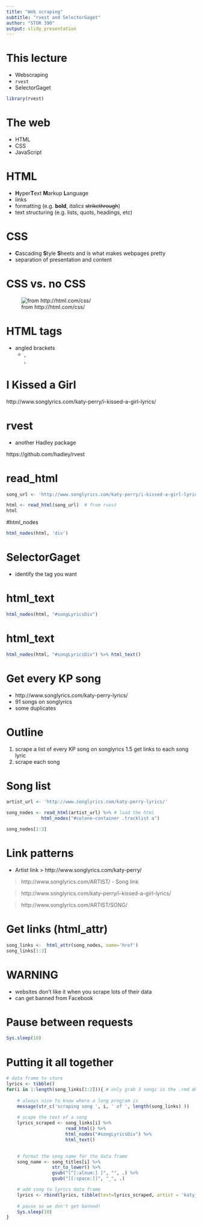 ```yaml
---
title: "Web scraping"
subtitle: "rvest and SelectorGaget"
author: "STOR 390"
output: slidy_presentation
---
```



# This lecture

- Webscraping
- `rvest`
- SelectorGaget

```r
library(rvest)
```


# The web

- HTML
- CSS
- JavaScript

# HTML

- **H**yper**T**ext **M**arkup **L**anguage
- links
- formatting (e.g. **bold**, *italics* ~~strikethrough~~)
- text structuring (e.g. lists, quots, headings, etc)

# CSS

- **C**ascading **S**tyle **S**heets and is what makes webpages pretty
- separation of presentation and content

# CSS vs. no CSS 

![from http://html.com/css/](css.png)

# HTML tags
- angled brackets 
    - </div>, </li>, <br />


# I Kissed a Girl

http://www.songlyrics.com/katy-perry/i-kissed-a-girl-lyrics/


# rvest

- another Hadley package

https://github.com/hadley/rvest


# read_html

```r
song_url <- 'http://www.songlyrics.com/katy-perry/i-kissed-a-girl-lyrics/'

html <- read_html(song_url)  # from rvest
html
```

#html_nodes

```r
html_nodes(html, 'div')
```

# SelectorGaget

- identify the tag you want


# html_text

```r
html_nodes(html, "#songLyricsDiv")
```

# html_text

```r
html_nodes(html, "#songLyricsDiv") %>% html_text()
```

# Get every KP song

- http://www.songlyrics.com/katy-perry-lyrics/
- 91 songs on songlyrics
- some duplicates

# Outline
1. scrape a list of every KP song on songlyrics 
1.5 get links to each song lyric
2. scrape each song


# Song list
```r
artist_url <- 'http://www.songlyrics.com/katy-perry-lyrics/'

song_nodes <- read_html(artist_url) %>% # load the html
             html_nodes("#colone-container .tracklist a")

song_nodes[1:3]
```


# Link patterns

- Artist link
> http://www.songlyrics.com/katy-perry/

> http://www.songlyrics.com/ARTIST/
- Song link

> http://www.songlyrics.com/katy-perry/i-kissed-a-girl-lyrics/

> http://www.songlyrics.com/ARTIST/SONG/

# Get links (html_attr)

```r
song_links <-  html_attr(song_nodes, name='href')
song_links[1:3]
```


# WARNING

- websites don't like it when you scrape lots of their data
- can get banned from Facebook

# Pause between requests

```r
Sys.sleep(10)
```

# Putting it all together

```r

# data frame to store 
lyrics <- tibble()
for(i in 1:length(song_links[1:2])){ # only grab 3 songs in the .rmd document
    
    # always nice to know where a long program is
    message(str_c('scraping song ', i, ' of ', length(song_links) ))
    
    # scape the text of a song
    lyrics_scraped <- song_links[i] %>%
                      read_html() %>% 
                      html_nodes("#songLyricsDiv") %>%
                      html_text()
    

    # format the song name for the data frame
    song_name <- song_titles[i] %>% 
                 str_to_lower() %>% 
                 gsub("[^[:alnum:] ]", "", .) %>%
                 gsub("[[:space:]]", "_", .)

    # add song to lyrics data frame
    lyrics <- rbind(lyrics, tibble(text=lyrics_scraped, artist = 'katy_perry', song=song_name) )
   
    # pause so we don't get banned!
    Sys.sleep(10) 
}
```








